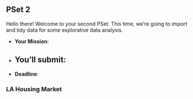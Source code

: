 ## PSet 2

Hello there! Welcome to your second PSet. This time, we’re going to import and tidy data for some explorative data analysis.

- **Your Mission**: 
- **You’ll submit**:
  - 
- **Deadline**: 


### **LA Housing Market**

